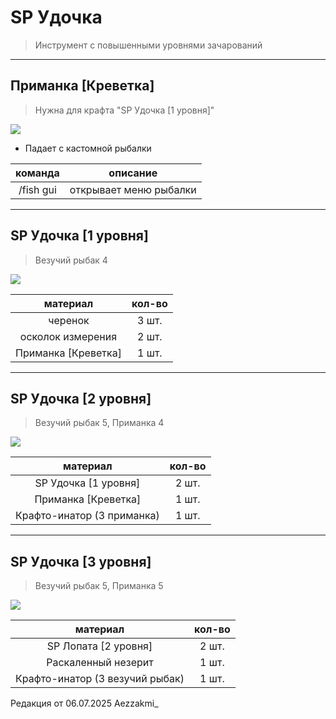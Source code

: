 # SP Удочка
> Инструмент с повышенными уровнями зачарований

--------

## Приманка [Креветка]
> Нужна для крафта "SP Удочка [1 уровня]"

<img src="https://raw.githubusercontent.com/mc-eternity/web-wikipages/refs/heads/master/assets/primanka.webp" />

- Падает с кастомной рыбалки

| команда | описание |
| :---------: | :---------: |
| /fish gui | открывает меню рыбалки |

--------

## SP Удочка [1 уровня]
> Везучий рыбак 4

<img src="https://raw.githubusercontent.com/mc-eternity/web-wikipages/refs/heads/master/assets/spfish.webp" />

| материал | кол-во |
| :---------: | :---------: |
| черенок | 3 шт. |
| осколок измерения | 2 шт. |
| Приманка [Креветка] | 1 шт. |

--------

## SP Удочка [2 уровня]
> Везучий рыбак 5, Приманка 4

<img src="https://raw.githubusercontent.com/mc-eternity/web-wikipages/refs/heads/master/assets/spfish2.webp" />

| материал | кол-во |
| :---------: | :---------: |
| SP Удочка [1 уровня] | 2 шт. |
| Приманка [Креветка] | 1 шт. |
| Крафто-инатор (3 приманка) | 1 шт. |

--------

## SP Удочка [3 уровня]
> Везучий рыбак 5, Приманка 5

<img src="https://raw.githubusercontent.com/mc-eternity/web-wikipages/refs/heads/master/assets/spfish3.webp" />

| материал | кол-во |
| :---------: | :---------: |
| SP Лопата [2 уровня] | 2 шт. |
| Раскаленный незерит | 1 шт. |
| Крафто-инатор (3 везучий рыбак) | 1 шт. |

<Badge bgColor="#ffad47" textColor="#000000">Редакция от 06.07.2025</Badge> <Badge bgColor="#88bfbd" textColor="#000000">Aezzakmi_</Badge>